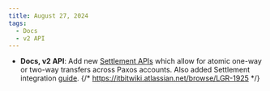 ```yaml
---
title: August 27, 2024
tags:
  - Docs
  - v2 API
---
```


- **Docs, v2 API**: Add new [Settlement APIs](/api/v2#tag/Settlement) which allow for atomic one-way or two-way transfers across Paxos accounts. Also added Settlement integration [guide](/settlements). {/* https://itbitwiki.atlassian.net/browse/LGR-1925 */}
